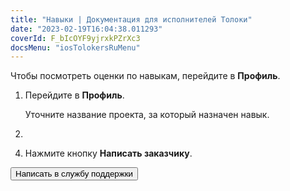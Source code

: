 ```yaml
---
title: "Навыки | Документация для исполнителей Толоки"
date: "2023-02-19T16:04:38.011293"
coverId: F_bIcOYF9yjrxkPZrXc3
docsMenu: "iosTolokersRuMenu"
---
```



<RuSkillsContent1/>

Чтобы посмотреть оценки по навыкам, перейдите в **Профиль**.

<RuSkillsContent2/>

1. Перейдите в **Профиль**.

    Уточните название проекта, за который назначен навык.

1. <RuPriemkaPLslRnjK3B/>

<RuSkillsContent3/>

4. Нажмите кнопку **Написать заказчику**.

<RuSkillsContent4/>

<Button view="defaultInverse" size="l" type="link" url="../troubleshooting/support?form-source=skills">Написать в службу поддержки</Button>
